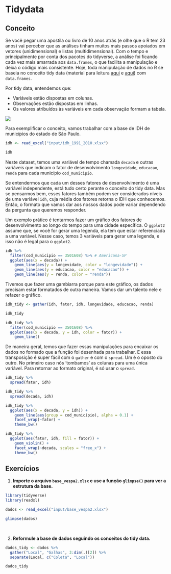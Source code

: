 # Tidydata {-}

## Conceito {-}

Se você pegar uma apostila ou livro de 10 anos atrás (e olhe que o R tem 23 anos) vai perceber que as análises tinham muitos mais passos apoiados em vetores (unidimensional) e listas (multidimensional). Com o tempo e principalmente por conta dos pacotes do tidyverse, a análise foi ficando cada vez mais amarrada aos `data.frames`, o que facilita a manipulação e deixa o código mais consistente. Hoje, toda manipulação de dados no R se baseia no conceito tidy data (material para leitura [aqui](https://vita.had.co.nz/papers/tidy-data.pdf) e [aqui](https://garrettgman.github.io/tidying/)) com `data.frames`.

Por tidy data, entendemos que:

*  Variáveis estão dispostas em colunas.
*  Observações estão dispostas em linhas.
*  Os valores atribuídos às variáveis em cada observação formam a tabela.

![](https://garrettgman.github.io/images/tidy-1.png)

Para exemplificar o conceito, vamos trabalhar com a base de IDH de municípios do estado de São Paulo.

```r
idh <- read_excel("input/idh_1991_2010.xlsx")

idh
```

Neste dataset, temos uma variável de tempo chamada `decada` e outras variáveis que indicam o fator de desenvolvimento `longevidade`, `educacao`, `renda` para cada município `cod_municipio`.

Se entendermos que cada um desses fatores de desenvolvimento é uma variável independente, está tudo certo perante o conceito do tidy data. Mas se pensarmos bem, esses fatores também podem ser considerados níveis de uma variável `idh`, cuja média dos fatores retorna o IDH que conhecemos. Então, o formato que vamos dar aos nossos dados pode variar dependendo da pergunta que queremos responder.

Um exemplo prático é tentarmos fazer um gráfico dos fatores de desenvolvimento ao longo do tempo para uma cidade específica. O `ggplot2` assume que, se você for gerar uma legenda, ela tem que estar referenciada a uma variável. Nesse caso, temos 3 variáveis para gerar uma legenda, e isso não é legal para o `ggplot2`.

```r
idh %>% 
  filter(cod_municipio == 3501608) %>% # Americana-SP
  ggplot(aes(x = decada)) +
    geom_line(aes(y = longevidade, color = "longevidade")) +
    geom_line(aes(y = educacao, color = "educacao")) +
    geom_line(aes(y = renda, color = "renda"))
```

Tivemos que fazer uma gambiarra porque para este gráfico, os dados precisam estar formatados de outra maneira. Vamos dar um talento nele e refazer o gráfico.

```r
idh_tidy <- gather(idh, fator, idh, longevidade, educacao, renda)

idh_tidy
```

```r
idh_tidy %>% 
  filter(cod_municipio == 3501608) %>% 
  ggplot(aes(x = decada, y = idh, color = fator)) +
    geom_line()
```

De maneira geral, temos que fazer essas manipulações para encaixar os dados no formado que a função foi desenhada para trabalhar. E essa transposição é super fácil com o `gather` e com o `spread`. Um é o oposto do outro. No primeiro caso nós 'tombamos' as colunas para uma única variável. Para retornar ao formato original, é só usar o `spread`.

```r
idh_tidy %>% 
  spread(fator, idh)

idh_tidy %>% 
  spread(decada, idh)
```

```r
idh_tidy %>% 
  ggplot(aes(x = decada, y = idh)) +
    geom_line(aes(group = cod_municipio), alpha = 0.1) +
    facet_wrap(~fator) +
    theme_bw()

idh_tidy %>% 
  ggplot(aes(fator, idh, fill = fator)) +
    geom_violin() +
    facet_wrap(~decada, scales = "free_x") +
    theme_bw()
```

## Exercícios {-}

(@) **Importe o arquivo `base_vespa2.xlsx` e use a função `glimpse()` para ver a estrutura da base.**

```r
library(tidyverse)
library(readxl)

dados <- read_excel("input/base_vespa2.xlsx")

glimpse(dados)
```
<br>

(@) **Reformule a base de dados seguindo os conceitos do tidy data.**


```r
dados_tidy <- dados %>% 
  gather("Local", "Galhas", 3:dim(.)[2]) %>%
  separate(Local, c("Coleta", "Local"))

dados_tidy
```

